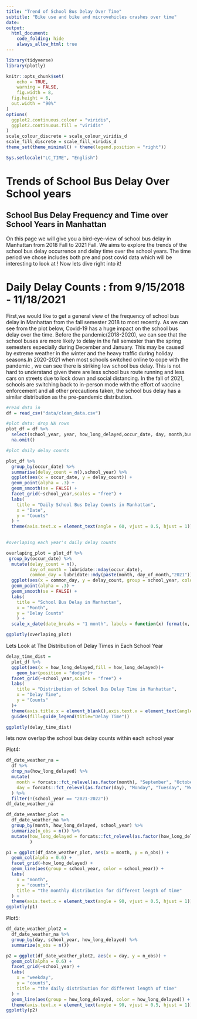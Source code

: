 ```yaml
---
title: "Trend of School Bus Delay Over Time"
subtitle: "Bike use and bike and microvehicles crashes over time"
date: 
output: 
  html_document:
    code_folding: hide
    always_allow_html: true
---
```



```r
library(tidyverse)
library(plotly)

knitr::opts_chunk$set(
	echo = TRUE,
	warning = FALSE,
	fig.width = 8, 
  fig.height = 6,
  out.width = "90%"
)
options(
  ggplot2.continuous.colour = "viridis",
  ggplot2.continuous.fill = "viridis"
)
scale_colour_discrete = scale_colour_viridis_d
scale_fill_discrete = scale_fill_viridis_d
theme_set(theme_minimal() + theme(legend.position = "right"))

Sys.setlocale("LC_TIME", "English")
```

# Trends of School Bus Delay Over School years

## School Bus Delay Frequency and Time over School Years in Manhattan

On this page we will give you a bird-eye-view of school bus delay in Manhattan from 2018 Fall to 2021 Fall. We aims to explore the trends of the school bus delay occurrence and delay time over the school years. The time period we chose includes both pre and post covid data which will be interesting to look at ! Now lets dive right into it!



# Daily Delay Counts : from 9/15/2018 - 11/18/2021

First,we would like to get a general view of the frequency of school bus delay in Manhattan from the fall semester 2018 to most recently. As we can see from the plot below, Covid-19 has a huge impact on the school bus delay over the time. Before the pandemic(2018-2020), we can see that the school buses are more likely to delay in the fall semester than the spring semesters especially during December and January. This may be caused by extreme weather in the winter and the heavy traffic during holiday seasons.In 2020-2021 when most schools switched online to cope with the pandemic , we can see there is striking low school bus delay. This is not hard to understand given there are less school bus route running and less cars on streets due to lock down and social distancing. In the fall of 2021, schools are switching back to in-person mode with the effort of vaccine enforcement and all other precautions taken, the school bus delay has a similar distribution as the pre-pandemic distribution.

```r
#read data in
df = read_csv("data/clean_data.csv")

#plot data: drop NA rows
plot_df = df %>% 
  select(school_year, year, how_long_delayed,occur_date, day, month,busbreakdown_id) %>% 
  na.omit()

#plot daily delay counts

plot_df %>% 
  group_by(occur_date) %>% 
  summarise(delay_count = n(),school_year) %>% 
  ggplot(aes(x = occur_date, y = delay_count)) +
  geom_point(alpha = .3) +
  geom_smooth(se = FALSE) +
  facet_grid(~school_year,scales = "free") + 
  labs(
    title = "Daily School Bus Delay Counts in Manhattan",
    x = "Date",
    y = "Counts"
  ) +
  theme(axis.text.x = element_text(angle = 60, vjust = 0.5, hjust = 1))
  


```
```r
#overlaping each year's daily delay counts

overlaping_plot = plot_df %>% 
 group_by(occur_date) %>% 
  mutate(delay_count = n(),
         day_of_month = lubridate::mday(occur_date),
         common_day = lubridate::mdy(paste(month, day_of_month,"2021")))%>%
  ggplot(aes(x = common_day, y = delay_count, group = school_year, color = school_year)) +
  geom_point(alpha = .3) +
  geom_smooth(se = FALSE) + 
  labs(
    title = "School Bus Delay in Manhattan",
    x = "Month",
    y = "Delay Counts"
    ) +
  scale_x_date(date_breaks = "1 month", labels = function(x) format(x, "%b"))+ guides(fill=guide_legend(title="School Year"))

ggplotly(overlaping_plot)
```


Lets Look at The Distribution of Delay Times in Each School Year

```r

delay_time_dist = 
  plot_df %>% 
  ggplot(aes(x = how_long_delayed,fill = how_long_delayed))+
    geom_bar(position = "dodge")+
  facet_grid(~school_year,scales = "free") + 
  labs(
    title = "Distribution of School Bus Delay Time in Manhattan",
    x = "Delay Time",
    y = "Counts"
  )+
  theme(axis.title.x = element_blank(),axis.text.x = element_text(angle = 60, vjust = 0.5, hjust = 0.5)) + 
  guides(fill=guide_legend(title="Delay Time"))

ggplotly(delay_time_dist)
```

lets now overlap the school bus delay counts within each school year 




Plot4:
```r
df_date_weather_na = 
  df %>%
  drop_na(how_long_delayed) %>%
  mutate(
    month = forcats::fct_relevel(as.factor(month), "September", "October", "November", "December", "January", "February", "March", "April", "May", "June"),
    day = forcats::fct_relevel(as.factor(day), "Monday", "Tuesday", "Wednesday", "Thursday", "Friday")
  ) %>%
  filter(!(school_year == "2021-2022"))
df_date_weather_na

df_date_weather_plot = 
  df_date_weather_na %>%
  group_by(month, how_long_delayed, school_year) %>%
  summarize(n_obs = n()) %>%
  mutate(how_long_delayed = forcats::fct_relevel(as.factor(how_long_delayed), "0-15 Min", "16-30 Min", "31-45 Min", "46-60 Min", "61-90 Min")
         )

p1 = ggplot(df_date_weather_plot, aes(x = month, y = n_obs)) + 
  geom_col(alpha = 0.6) + 
  facet_grid(~how_long_delayed) +
  geom_line(aes(group = school_year, color = school_year)) + 
  labs(
    x = "month",
    y = "counts",
    title = "the monthly distribution for different length of time"
  ) + 
  theme(axis.text.x = element_text(angle = 90, vjust = 0.5, hjust = 1))
ggplotly(p1)
```



Plot5:
```r
df_date_weather_plot2 =
  df_date_weather_na %>%
  group_by(day, school_year, how_long_delayed) %>%
  summarize(n_obs = n())

p2 = ggplot(df_date_weather_plot2, aes(x = day, y = n_obs)) + 
  geom_col(alpha = 0.6) + 
  facet_grid(~school_year) +
  labs(
    x = "weekday",
    y = "counts",
    title = "the daily distribution for different length of time"
  ) + 
  geom_line(aes(group = how_long_delayed, color = how_long_delayed)) +
  theme(axis.text.x = element_text(angle = 90, vjust = 0.5, hjust = 1))
ggplotly(p2)
```

